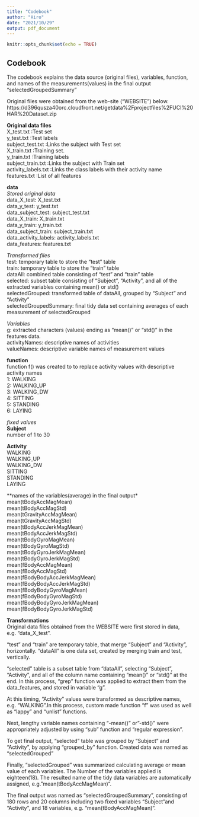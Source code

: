 ```yaml
---
title: "Codebook"
author: "Hiro"
date: "2021/10/29"
output: pdf_document
---
```


```r
knitr::opts_chunk$set(echo = TRUE)
```

## Codebook\
The codebook explains the data source (original files), variables, function, and names of the measurements(values) in the final output "selectedGroupedSummary"\

Original files were obtained from the web-site ("WEBSITE") below.\
 https://d396qusza40orc.cloudfront.net/getdata%2Fprojectfiles%2FUCI%20HAR%20Dataset.zip  \


**Original data files**\
X_test.txt  :Test set\
y_test.txt  :Test labels\
subject_test.txt  :Links the subject with Test set\
X_train.txt  :Training set.\
y_train.txt  :Training labels\
subject_train.txt  :Links the subject with Train set\
activity_labels.txt  :Links the class labels with their activity name\
features.txt  :List of all features\

**data**\
*Stored original data*\
data_X_test: X_test.txt\
data_y_test: y_test.txt\
data_subject_test: subject_test.txt\
data_X_train: X_train.txt\
data_y_train: y_train.txt\
data_subject_train: subject_train.txt\
data_activity_labels: activity_labels.txt\
data_features: features.txt\

*Transformed files*\
test: temporary table to store the "test" table\
train: temporary table to store the "train" table\
dataAll: combined table consisting of "test" and "train" table\
selected: subset table consisting of "Subject", "Activity", and all of the extracted variables containing mean() or std()\
selectedGrouped: transformed table of dataAll, grouped by "Subject" and "Activity"\
selectedGroupedSummary: final tidy data set containing averages of each measurement of selectedGrouped\

*Variables*\
g: extracted characters (values) ending as "mean()" or "std()" in the features data.\
activityNames: descriptive names of activities\
valueNames: descriptive variable names of measurement values\

**function**\
function f() was created to to replace activity values with descriptive activity names\
   1: WALKING\
   2: WALKING_UP\
   3: WALKING_DW\
   4: SITTING\
   5: STANDING\
   6: LAYING\
   
*fixed values*\
**Subject**\
   number of 1 to 30\

**Activity**\
   WALKING\
   WALKING_UP\
   WALKING_DW\
   SITTING\
   STANDING\
   LAYING\

**names of the variables(average) in the final output*\
   mean(tBodyAccMagMean)\
   mean(tBodyAccMagStd)\
   mean(tGravityAccMagMean)\
   mean(tGravityAccMagStd)\
   mean(tBodyAccJerkMagMean)\
   mean(tBodyAccJerkMagStd)\
   mean(tBodyGyroMagMean)\
   mean(tBodyGyroMagStd)\
   mean(tBodyGyroJerkMagMean)\
   mean(tBodyGyroJerkMagStd)\
   mean(fBodyAccMagMean)\
   mean(fBodyAccMagStd)\
   mean(fBodyBodyAccJerkMagMean)\
   mean(fBodyBodyAccJerkMagStd)\
   mean(fBodyBodyGyroMagMean)\
   mean(fBodyBodyGyroMagStd)\
   mean(fBodyBodyGyroJerkMagMean)\
   mean(fBodyBodyGyroJerkMagStd)\
   
**Transformations**\
Original data files obtained from the WEBSITE were first stored in data, e.g. "data_X_test".\

"test" and "train" are temporary table, that merge "Subject" and "Activity", horizontally. "dataAll" is one data set, created by merging train and test, vertically.\

"selected" table is a subset table from "dataAll", selecting "Subject", "Activity", and all of the column name containing "mean()" or "std()" at the end. In this process, "grep" function was applied to extract them from the data_features, and stored in variable "g".\

At this timing, "Activity" values were transformed as descriptive names, e.g. "WALKING".In this process, custom made function "f" was used as well as "lappy" and "unlist" functions. \

Next, lengthy variable names containing "-mean()" or"-std()" were appropriately adjusted by using "sub" function and "regular expression".\

To get final output, "selected" table was grouped by "Subject" and "Activity", by applying "grouped_by" function. Created data was named as "selectedGrouped"\

Finally, "selectedGrouped" was summarized calculating average or mean value of each variables. The Number of the variables applied is eighteen(18). The resulted name of the tidy data variables are automatically assigned, e.g."mean(tBodyAccMagMean)".\

The final output was named as "selectedGroupedSummary", consisting of 180 rows and 20 columns including two fixed variables "Subject"and "Activity", and 18 variables, e.g. "mean(tBodyAccMagMean)".\

